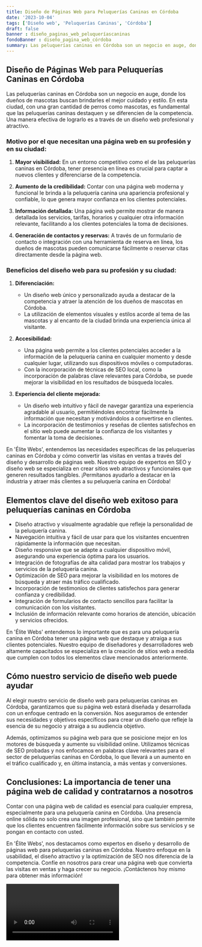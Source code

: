 ```yaml
---
title: Diseño de Páginas Web para Peluquerías Caninas en Córdoba
date: '2023-10-04'
tags: ['Diseño web', 'Peluquerías Caninas', 'Córdoba']
draft: false
banner : diseño_paginas_web_peluqueríascaninas
fondoBanner : diseño_pagina_web_córdoba
summary: Las peluquerías caninas en Córdoba son un negocio en auge, donde los dueños de mascotas buscan brindarles el mejor cuidado y estilo. En esta ciudad, con una gran cantidad de perros como mascotas, es fundamental que las peluquerías caninas destaquen y se diferencien de la competencia. Una manera efectiva de lograrlo es a través de un diseño web profesional y atractivo.
---
```


## Diseño de Páginas Web para Peluquerías Caninas en Córdoba

Las peluquerías caninas en Córdoba son un negocio en auge, donde los dueños de mascotas buscan brindarles el mejor cuidado y estilo. En esta ciudad, con una gran cantidad de perros como mascotas, es fundamental que las peluquerías caninas destaquen y se diferencien de la competencia. Una manera efectiva de lograrlo es a través de un diseño web profesional y atractivo.

### Motivo por el que necesitan una página web en su profesión y en su ciudad:

1. **Mayor visibilidad:** En un entorno competitivo como el de las peluquerías caninas en Córdoba, tener presencia en línea es crucial para captar a nuevos clientes y diferenciarse de la competencia.

2. **Aumento de la credibilidad:** Contar con una página web moderna y funcional le brinda a la peluquería canina una apariencia profesional y confiable, lo que genera mayor confianza en los clientes potenciales.

3. **Información detallada:** Una página web permite mostrar de manera detallada los servicios, tarifas, horarios y cualquier otra información relevante, facilitando a los clientes potenciales la toma de decisiones.

4. **Generación de contactos y reservas:** A través de un formulario de contacto o integración con una herramienta de reserva en línea, los dueños de mascotas pueden comunicarse fácilmente o reservar citas directamente desde la página web.

### Beneficios del diseño web para su profesión y su ciudad:

1. **Diferenciación:**
   - Un diseño web único y personalizado ayuda a destacar de la competencia y atraer la atención de los dueños de mascotas en Córdoba.
   - La utilización de elementos visuales y estilos acorde al tema de las mascotas y al encanto de la ciudad brinda una experiencia única al visitante.

2. **Accesibilidad:**
   - Una página web permite a los clientes potenciales acceder a la información de la peluquería canina en cualquier momento y desde cualquier lugar, utilizando sus dispositivos móviles o computadoras.
   - Con la incorporación de técnicas de SEO local, como la incorporación de palabras clave relevantes para Córdoba, se puede mejorar la visibilidad en los resultados de búsqueda locales.

3. **Experiencia del cliente mejorada:**
   - Un diseño web intuitivo y fácil de navegar garantiza una experiencia agradable al usuario, permitiéndoles encontrar fácilmente la información que necesitan y motivándolos a convertirse en clientes.
   - La incorporación de testimonios y reseñas de clientes satisfechos en el sitio web puede aumentar la confianza de los visitantes y fomentar la toma de decisiones.

En 'Élite Webs', entendemos las necesidades específicas de las peluquerías caninas en Córdoba y cómo convertir las visitas en ventas a través del diseño y desarrollo de páginas web. Nuestro equipo de expertos en SEO y diseño web se especializa en crear sitios web atractivos y funcionales que generen resultados tangibles. ¡Permítanos ayudarlo a destacar en la industria y atraer más clientes a su peluquería canina en Córdoba!

<GifSeo />

<Cta />

## Elementos clave del diseño web exitoso para peluquerías caninas en Córdoba

- Diseño atractivo y visualmente agradable que refleje la personalidad de la peluquería canina.
- Navegación intuitiva y fácil de usar para que los visitantes encuentren rápidamente la información que necesitan.
- Diseño responsive que se adapte a cualquier dispositivo móvil, asegurando una experiencia óptima para los usuarios.
- Integración de fotografías de alta calidad para mostrar los trabajos y servicios de la peluquería canina.
- Optimización de SEO para mejorar la visibilidad en los motores de búsqueda y atraer más tráfico cualificado.
- Incorporación de testimonios de clientes satisfechos para generar confianza y credibilidad.
- Integración de formularios de contacto sencillos para facilitar la comunicación con los visitantes.
- Inclusión de información relevante como horarios de atención, ubicación y servicios ofrecidos.

En 'Élite Webs' entendemos lo importante que es para una peluquería canina en Córdoba tener una página web que destaque y atraiga a sus clientes potenciales. Nuestro equipo de diseñadores y desarrolladores web altamente capacitados se especializa en la creación de sitios web a medida que cumplen con todos los elementos clave mencionados anteriormente.

## Cómo nuestro servicio de diseño web puede ayudar

Al elegir nuestro servicio de diseño web para peluquerías caninas en Córdoba, garantizamos que su página web estará diseñada y desarrollada con un enfoque centrado en la conversión. Nos aseguramos de entender sus necesidades y objetivos específicos para crear un diseño que refleje la esencia de su negocio y atraiga a su audiencia objetivo.

Además, optimizamos su página web para que se posicione mejor en los motores de búsqueda y aumente su visibilidad online. Utilizamos técnicas de SEO probadas y nos enfocamos en palabras clave relevantes para el sector de peluquerías caninas en Córdoba, lo que llevará a un aumento en el tráfico cualificado y, en última instancia, a más ventas y conversiones.

## Conclusiones: La importancia de tener una página web de calidad y contratarnos a nosotros

Contar con una página web de calidad es esencial para cualquier empresa, especialmente para una peluquería canina en Córdoba. Una presencia online sólida no solo crea una imagen profesional, sino que también permite que los clientes encuentren fácilmente información sobre sus servicios y se pongan en contacto con usted.

En 'Élite Webs', nos destacamos como expertos en diseño y desarrollo de páginas web para peluquerías caninas en Córdoba. Nuestro enfoque en la usabilidad, el diseño atractivo y la optimización de SEO nos diferencia de la competencia. Confíe en nosotros para crear una página web que convierta las visitas en ventas y haga crecer su negocio. ¡Contáctenos hoy mismo para obtener más información!

<Video />

<CtaBot job='Peluquerías Caninas' city='Córdoba'/>

<Gmaps query='Córdoba+españa+maps' />